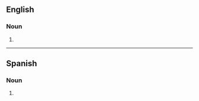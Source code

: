 ==English==

===Noun===
{{head|en|noun plural form}}

# {{plural of|pagoda|lang=en}}

----

==Spanish==

===Noun===
{{head|es|noun form}}

# {{plural of|pagoda|lang=es}}
